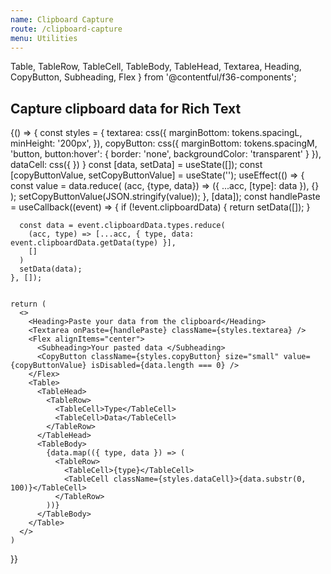 ```yaml
---
name: Clipboard Capture
route: /clipboard-capture
menu: Utilities
---
```


  Table,
  TableRow,
  TableCell,
  TableBody,
  TableHead,
  Textarea,
  Heading,
  CopyButton,
  Subheading,
  Flex
} from '@contentful/f36-components';

## Capture clipboard data for Rich Text

<Playground>
  {() => {
    const styles = {
      textarea: css({
        marginBottom: tokens.spacingL,
        minHeight: '200px',
      }),
      copyButton: css({
        marginBottom: tokens.spacingM,
        'button, button:hover': {
          border: 'none',
          backgroundColor: 'transparent'
        }
      }),
      dataCell: css({
      })
    }
    const [data, setData] = useState([]);
    const [copyButtonValue, setCopyButtonValue] = useState('');
    useEffect(() => {
      const value = data.reduce(
        (acc, {type, data}) => ({ ...acc, [type]: data }),
        {}
      );
      setCopyButtonValue(JSON.stringify(value));
    }, [data]);
    const handlePaste = useCallback((event) => {
      if (!event.clipboardData) {
        return setData([]);
      }

      const data = event.clipboardData.types.reduce(
        (acc, type) => [...acc, { type, data: event.clipboardData.getData(type) }],
        []
      )
      setData(data);
    }, []);


    return (
      <>
        <Heading>Paste your data from the clipboard</Heading>
        <Textarea onPaste={handlePaste} className={styles.textarea} />
        <Flex alignItems="center">
          <Subheading>Your pasted data </Subheading>
          <CopyButton className={styles.copyButton} size="small" value={copyButtonValue} isDisabled={data.length === 0} />
        </Flex>
        <Table>
          <TableHead>
            <TableRow>
              <TableCell>Type</TableCell>
              <TableCell>Data</TableCell>
            </TableRow>
          </TableHead>
          <TableBody>
            {data.map(({ type, data }) => (
              <TableRow>
                <TableCell>{type}</TableCell>
                <TableCell className={styles.dataCell}>{data.substr(0, 100)}</TableCell>
              </TableRow>
            ))}
          </TableBody>
        </Table>
      </>
    )
  }}

</Playground>
